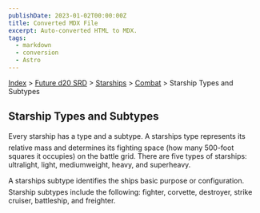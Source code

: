 ```yaml
---
publishDate: 2023-01-02T00:00:00Z
title: Converted MDX File
excerpt: Auto-converted HTML to MDX.
tags:
  - markdown
  - conversion
  - Astro
---
```






[Index](-index) > [Future d20 SRD](future-d20-srd-index) > [Starships](future-d20-srd-starships-index) > [Combat](future-d20-srd-starships-combat-index) > Starship Types and Subtypes




## Starship Types and Subtypes


Every starship has a type and a subtype. A starships type represents its relative mass and determines its fighting space (how many 500-foot squares it occupies) on the battle grid. There are five types of starships: ultralight, light, mediumweight, heavy, and superheavy.


A starships subtype identifies the ships basic purpose or configuration. Starship subtypes include the following: fighter, corvette, destroyer, strike cruiser, battleship, and freighter.



